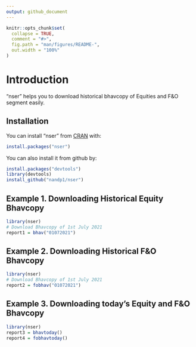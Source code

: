 ```yaml
---
output: github_document
---
```


<!-- README.md is generated from README.Rmd. Please edit that file -->

```r
knitr::opts_chunk$set(
  collapse = TRUE,
  comment = "#>",
  fig.path = "man/figures/README-",
  out.width = "100%"
)
```

# Introduction

"nser" helps you to download historical bhavcopy of Equities and F&O segment easily. 

## Installation

You can install "nser" from [CRAN](https://CRAN.R-project.org) with:

``` r
install.packages("nser")
```
You can also install it from github by:
``` r
install.packages("devtools")
library(devtools)
install_github("nandp1/nser")
```
## Example 1. Downloading Historical Equity Bhavcopy 

```r
library(nser)
# Download Bhavcopy of 1st July 2021
report1 = bhav("01072021")
```

## Example 2. Downloading Historical F&O Bhavcopy 

```r
library(nser)
# Download Bhavcopy of 1st July 2021
report2 = fobhav("01072021")
```
## Example 3. Downloading today's Equity and F&O Bhavcopy 
```r
library(nser)
report3 = bhavtoday()
report4 = fobhavtoday()
```
